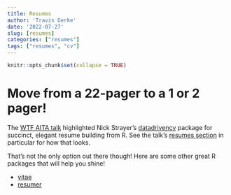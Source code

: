 ```yaml
---
title: Resumes
author: 'Travis Gerke'
date: '2022-07-27'
slug: [resumes]
categories: ["resumes"]
tags: ["resumes", "cv"]
---
```


```r
knitr::opts_chunk$set(collapse = TRUE)
```

# Move from a 22-pager to a 1 or 2 pager!

The [WTF AITA talk](https://wtf-aita.com/talk/#/resumes) highlighted Nick Strayer's [datadrivencv](http://nickstrayer.me/datadrivencv/) package for succinct, elegant resume building from R. See the talk's [resumes section](https://wtf-aita.com/talk/#/resumes) in particular for how that looks. 

That's not the only option out there though! Here are some other great R packages that will help you shine!

- [vitae](https://github.com/mitchelloharawild/vitae)
- [resumer](https://github.com/jaredlander/resumer)
